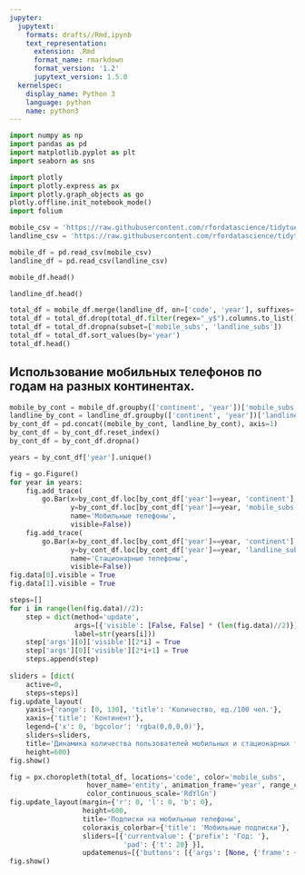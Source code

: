 ```yaml
---
jupyter:
  jupytext:
    formats: drafts//Rmd,ipynb
    text_representation:
      extension: .Rmd
      format_name: rmarkdown
      format_version: '1.2'
      jupytext_version: 1.5.0
  kernelspec:
    display_name: Python 3
    language: python
    name: python3
---
```


```python
import numpy as np
import pandas as pd
import matplotlib.pyplot as plt
import seaborn as sns

import plotly
import plotly.express as px
import plotly.graph_objects as go
plotly.offline.init_notebook_mode()
import folium
```

```python
mobile_csv = 'https://raw.githubusercontent.com/rfordatascience/tidytuesday/master/data/2020/2020-11-10/mobile.csv'
landline_csv = 'https://raw.githubusercontent.com/rfordatascience/tidytuesday/master/data/2020/2020-11-10/landline.csv'
```

```python
mobile_df = pd.read_csv(mobile_csv)
landline_df = pd.read_csv(landline_csv)
```

```python
mobile_df.head()
```

```python
landline_df.head()
```

```python
total_df = mobile_df.merge(landline_df, on=['code', 'year'], suffixes=('','_y'))
total_df = total_df.drop(total_df.filter(regex="_y$").columns.to_list(), axis=1)
total_df = total_df.dropna(subset=['mobile_subs', 'landline_subs'])
total_df = total_df.sort_values(by='year')
total_df.head()
```

## Использование мобильных телефонов по годам на разных континентах.

```python
mobile_by_cont = mobile_df.groupby(['continent', 'year'])['mobile_subs'].mean()
landline_by_cont = landline_df.groupby(['continent', 'year'])['landline_subs'].mean()
by_cont_df = pd.concat((mobile_by_cont, landline_by_cont), axis=1)
by_cont_df = by_cont_df.reset_index()
by_cont_df = by_cont_df.dropna()

years = by_cont_df['year'].unique()
```

```python
fig = go.Figure()
for year in years:
    fig.add_trace(
        go.Bar(x=by_cont_df.loc[by_cont_df['year']==year, 'continent'], 
               y=by_cont_df.loc[by_cont_df['year']==year, 'mobile_subs'], 
               name='Мобильные телефоны',
               visible=False))
    fig.add_trace(
        go.Bar(x=by_cont_df.loc[by_cont_df['year']==year, 'continent'], 
               y=by_cont_df.loc[by_cont_df['year']==year, 'landline_subs'], 
               name='Стационарные телефоны',
               visible=False))
fig.data[0].visible = True
fig.data[1].visible = True

steps=[]
for i in range(len(fig.data)//2):
    step = dict(method='update',
                args=[{'visible': [False, False] * (len(fig.data)//2)}],
                label=str(years[i]))
    step['args'][0]['visible'][2*i] = True
    step['args'][0]['visible'][2*i+1] = True
    steps.append(step)
    
sliders = [dict(
    active=0,
    steps=steps)]
fig.update_layout(
    yaxis={'range': [0, 130], 'title': 'Количество, ед./100 чел.'},
    xaxis={'title': 'Континент'},
    legend={'x': 0, 'bgcolor': 'rgba(0,0,0,0)'},
    sliders=sliders,
    title='Динамика количества пользователей мобильных и стационарных телефонов по годам',
    height=600)
fig.show()
```

```python
fig = px.choropleth(total_df, locations='code', color='mobile_subs',
                   hover_name='entity', animation_frame='year', range_color=[0,200],
                   color_continuous_scale='RdYlGn')
fig.update_layout(margin={'r': 0, 'l': 0, 'b': 0},
                  height=600,
                  title='Подписки на мобильные телефоны',
                  coloraxis_colorbar={'title': 'Мобильные подписки'},
                  sliders=[{'currentvalue': {'prefix': 'Год: '},
                            'pad': {'t': 20} }],
                  updatemenus=[{'buttons': [{'args': [None, {'frame': {'duration': 50}}]}]}])
fig.show()
```

```python

```
